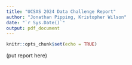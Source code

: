 ```yaml
---
title: "UCSAS 2024 Data Challenge Report"
author: "Jonathan Pipping, Kristopher Wilson"
date: "`r Sys.Date()`"
output: pdf_document
---
```


```r
knitr::opts_chunk$set(echo = TRUE)
```

(put report here)